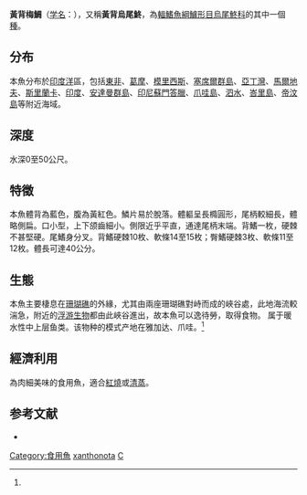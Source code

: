 {{Speciesbox
| genus = Caesio
| species = xanthonota
| status = LC
| authority = [[Bleeker|Bleeker]], 1853<ref name='id7423'>{{cite web| url =http://www.bioinfo.cn/db05/BjdwSpecies.php?action=view&id=7423| title =黄背梅鲷| work =《中国动物物种编目数据库》| publisher =中国科学院微生物研究所| author =中国科学院动物研究所| accessdate =2009-04-16| deadurl =yes| archiveurl =https://web.archive.org/web/20160305002828/http://www.bioinfo.cn/db05/BjdwSpecies.php?action=view&id=7423| archivedate =2016-03-05}}</ref>
| synonyms = *''Caesio xanthonatus''<br /><small>Bleeker, 1853</small> ''
*
}}
'''黃背梅鯛'''（[[学名|学名]]：{{lang|la|''Caesio xanthonotus''}}），又稱'''黃背烏尾鮗'''，為[[輻鰭魚綱|輻鰭魚綱]][[鱸形目|鱸形目]][[烏尾鮗科|烏尾鮗科]]的其中一個[[種|種]]。

==分布==
本魚分布於[[印度洋|印度洋]]區，包括[[東非|東非]]、[[葛摩|葛摩]]、[[模里西斯|模里西斯]]、[[塞席爾群島|塞席爾群島]]、[[亞丁灣|亞丁灣]]、[[馬爾地夫|馬爾地夫]]、[[斯里蘭卡|斯里蘭卡]]、[[印度|印度]]、[[安達曼群島|安達曼群島]]、[[印尼|印尼]][[蘇門答臘|蘇門答臘]]、[[爪哇島|爪哇島]]、[[泗水_(印尼)|泗水]]、[[峇里島|峇里島]]、[[帝汶島|帝汶島]]等附近海域。

==深度==
水深0至50公尺。

==特徵==
本魚體背為藍色，腹為黃紅色。鱗片易於脫落。體軀呈長橢圓形，尾柄較細長，體略側扁。口小型，上下颌齒細小。側限近乎平直，通達尾柄末端。背鰭一枚，硬棘不甚堅硬。尾鰭身分叉。背鰭硬棘10枚、軟條14至15枚；臀鰭硬棘3枚、軟條11至12枚。體長可達40公分。

==生態==
本魚主要棲息在[[珊瑚礁|珊瑚礁]]的外緣，尤其由兩座珊瑚礁對峙而成的峽谷處，此地海流較湍急，附近的[[浮游生物|浮游生物]]都由此峽谷進出，故本魚可以逸待勞，取得食物。
属于暖水性中上层鱼类。该物种的模式产地在雅加达、爪哇。<ref name='id7423'/>

==經濟利用==
為肉細美味的食用魚，適合[[紅燒|紅燒]]或[[清蒸|清蒸]]。

==参考文献==
*{{FishBase_species|genus=Caesio|species=xanthonota|year=2011|month=12}}
{{reflist}}
{{Taxonbar}}

[[Category:食用魚|Category:食用魚]]
[[Category:梅鯛屬|xanthonota]]
[[Category:1853年描述的魚類|C]]